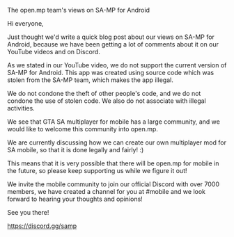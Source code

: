 The open.mp team's views on SA-MP for Android

Hi everyone,

Just thought we'd write a quick blog post about our views on SA-MP for Android, because we have been getting a lot of comments about it on our YouTube videos and on Discord.

As we stated in our YouTube video, we do not support the current version of SA-MP for Android. This app was created using source code which was stolen from the SA-MP team, which makes the app illegal. 

We do not condone the theft of other people's code, and we do not condone the use of stolen code. We also do not associate with illegal activities.

We see that GTA SA multiplayer for mobile has a large community, and we would like to welcome this community into open.mp. 

We are currently discussing how we can create our own multiplayer mod for SA mobile, so that it is done legally and fairly! :)

This means that it is very possible that there will be open.mp for mobile in the future, so please keep supporting us while we figure it out!

We invite the mobile community to join our official Discord with over 7000 members, we have created a channel for you at #mobile and we look forward to hearing your thoughts and opinions!

See you there!

https://discord.gg/samp
